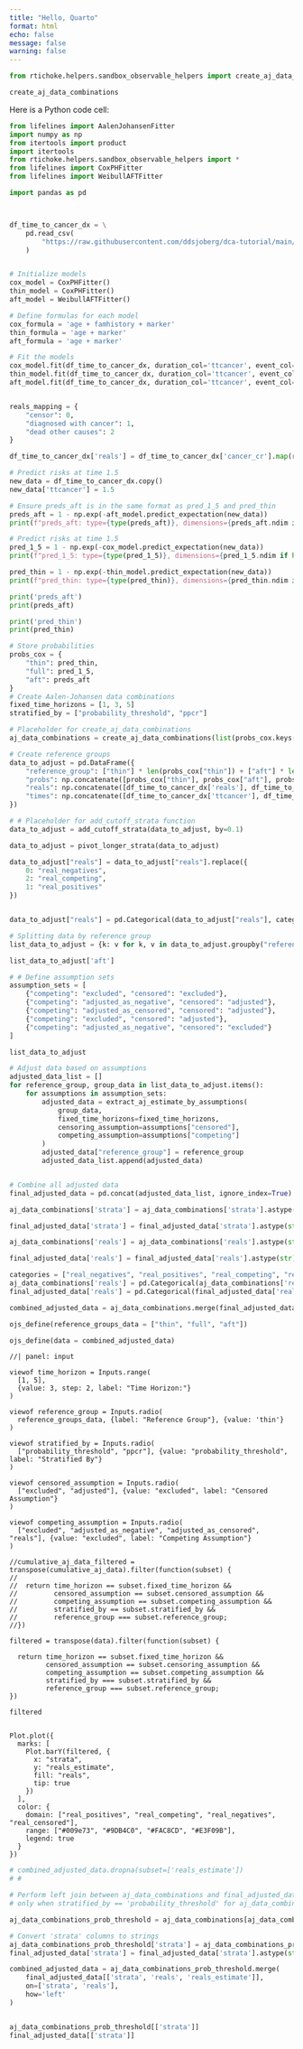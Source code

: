 ```yaml
---
title: "Hello, Quarto"
format: html
echo: false
message: false
warning: false
---
```



```python

from rtichoke.helpers.sandbox_observable_helpers import create_aj_data_combinations

create_aj_data_combinations
```


Here is a Python code cell:

```python
from lifelines import AalenJohansenFitter
import numpy as np
from itertools import product
import itertools
from rtichoke.helpers.sandbox_observable_helpers import *
from lifelines import CoxPHFitter
from lifelines import WeibullAFTFitter

import pandas as pd



df_time_to_cancer_dx = \
    pd.read_csv(
        "https://raw.githubusercontent.com/ddsjoberg/dca-tutorial/main/data/df_time_to_cancer_dx.csv"
    )


# Initialize models
cox_model = CoxPHFitter()
thin_model = CoxPHFitter()
aft_model = WeibullAFTFitter()

# Define formulas for each model
cox_formula = 'age + famhistory + marker'
thin_formula = 'age + marker'
aft_formula = 'age + marker'

# Fit the models
cox_model.fit(df_time_to_cancer_dx, duration_col='ttcancer', event_col='cancer', formula=cox_formula)
thin_model.fit(df_time_to_cancer_dx, duration_col='ttcancer', event_col='cancer', formula=thin_formula)
aft_model.fit(df_time_to_cancer_dx, duration_col='ttcancer', event_col='cancer', formula=aft_formula)


reals_mapping = {
    "censor": 0,
    "diagnosed with cancer": 1,
    "dead other causes": 2
}

df_time_to_cancer_dx['reals'] = df_time_to_cancer_dx['cancer_cr'].map(reals_mapping)

# Predict risks at time 1.5
new_data = df_time_to_cancer_dx.copy()
new_data['ttcancer'] = 1.5

# Ensure preds_aft is in the same format as pred_1_5 and pred_thin
preds_aft = 1 - np.exp(-aft_model.predict_expectation(new_data))
print(f"preds_aft: type={type(preds_aft)}, dimensions={preds_aft.ndim if hasattr(preds_aft, 'ndim') else 'N/A'}")

# Predict risks at time 1.5
pred_1_5 = 1 - np.exp(-cox_model.predict_expectation(new_data))
print(f"pred_1_5: type={type(pred_1_5)}, dimensions={pred_1_5.ndim if hasattr(pred_1_5, 'ndim') else 'N/A'}")

pred_thin = 1 - np.exp(-thin_model.predict_expectation(new_data))
print(f"pred_thin: type={type(pred_thin)}, dimensions={pred_thin.ndim if hasattr(pred_thin, 'ndim') else 'N/A'}")

print('preds_aft')
print(preds_aft)

print('pred_thin')
print(pred_thin)

```


```python
# Store probabilities
probs_cox = {
    "thin": pred_thin,
    "full": pred_1_5,
    "aft": preds_aft
}
# Create Aalen-Johansen data combinations
fixed_time_horizons = [1, 3, 5]
stratified_by = ["probability_threshold", "ppcr"]

# Placeholder for create_aj_data_combinations
aj_data_combinations = create_aj_data_combinations(list(probs_cox.keys()), fixed_time_horizons, stratified_by, 0.1)

```



```python
# Create reference groups
data_to_adjust = pd.DataFrame({
    "reference_group": ["thin"] * len(probs_cox["thin"]) + ["aft"] * len(probs_cox["thin"]) + ["full"] * len(probs_cox["thin"]),
    "probs": np.concatenate([probs_cox["thin"], probs_cox["aft"], probs_cox["full"]]),
    "reals": np.concatenate([df_time_to_cancer_dx['reals'], df_time_to_cancer_dx['reals'], df_time_to_cancer_dx['reals']]),
    "times": np.concatenate([df_time_to_cancer_dx['ttcancer'], df_time_to_cancer_dx['ttcancer'], df_time_to_cancer_dx['ttcancer']])
})

# # Placeholder for add_cutoff_strata function
data_to_adjust = add_cutoff_strata(data_to_adjust, by=0.1)

```



```python
data_to_adjust = pivot_longer_strata(data_to_adjust)

data_to_adjust["reals"] = data_to_adjust["reals"].replace({
    0: "real_negatives",
    2: "real_competing",
    1: "real_positives"
})


data_to_adjust["reals"] = pd.Categorical(data_to_adjust["reals"], categories=["real_negatives", "real_competing", "real_positives"], ordered=True)

# Splitting data by reference group
list_data_to_adjust = {k: v for k, v in data_to_adjust.groupby("reference_group")}

list_data_to_adjust['aft']

# # Define assumption sets
assumption_sets = [
    {"competing": "excluded", "censored": "excluded"},
    {"competing": "adjusted_as_negative", "censored": "adjusted"},
    {"competing": "adjusted_as_censored", "censored": "adjusted"},
    {"competing": "excluded", "censored": "adjusted"},
    {"competing": "adjusted_as_negative", "censored": "excluded"}
]

```


```python

list_data_to_adjust

# Adjust data based on assumptions
adjusted_data_list = []
for reference_group, group_data in list_data_to_adjust.items():
    for assumptions in assumption_sets:
        adjusted_data = extract_aj_estimate_by_assumptions(
            group_data,
            fixed_time_horizons=fixed_time_horizons,
            censoring_assumption=assumptions["censored"],
            competing_assumption=assumptions["competing"]
        )
        adjusted_data["reference_group"] = reference_group
        adjusted_data_list.append(adjusted_data)


# Combine all adjusted data
final_adjusted_data = pd.concat(adjusted_data_list, ignore_index=True)

aj_data_combinations['strata'] = aj_data_combinations['strata'].astype(str)

final_adjusted_data['strata'] = final_adjusted_data['strata'].astype(str)

aj_data_combinations['reals'] = aj_data_combinations['reals'].astype(str)

final_adjusted_data['reals'] = final_adjusted_data['reals'].astype(str)

categories = ["real_negatives", "real_positives", "real_competing", "real_censored"]
aj_data_combinations['reals'] = pd.Categorical(aj_data_combinations['reals'], categories=categories, ordered=True)
final_adjusted_data['reals'] = pd.Categorical(final_adjusted_data['reals'], categories=categories, ordered=True)

combined_adjusted_data = aj_data_combinations.merge(final_adjusted_data, on=["reference_group", "fixed_time_horizon", "censoring_assumption", "competing_assumption", "reals", "strata"], how='left')

```

```python

ojs_define(reference_groups_data = ["thin", "full", "aft"])

ojs_define(data = combined_adjusted_data)

```

```ojs

//| panel: input

viewof time_horizon = Inputs.range(
  [1, 5], 
  {value: 3, step: 2, label: "Time Horizon:"}
)

viewof reference_group = Inputs.radio(
  reference_groups_data, {label: "Reference Group"}, {value: 'thin'}
)

viewof stratified_by = Inputs.radio(
  ["probability_threshold", "ppcr"], {value: "probability_threshold", label: "Stratified By"}
)

viewof censored_assumption = Inputs.radio(
  ["excluded", "adjusted"], {value: "excluded", label: "Censored Assumption"}
)

viewof competing_assumption = Inputs.radio(
  ["excluded", "adjusted_as_negative", "adjusted_as_censored", "reals"], {value: "excluded", label: "Competing Assumption"}
)

```

```ojs

//cumulative_aj_data_filtered = transpose(cumulative_aj_data).filter(function(subset) {
//
//  return time_horizon == subset.fixed_time_horizon &&
//         censored_assumption == subset.censored_assumption &&
//         competing_assumption == subset.competing_assumption &&
//         stratified_by == subset.stratified_by && 
//         reference_group === subset.reference_group;
//})

filtered = transpose(data).filter(function(subset) {

  return time_horizon == subset.fixed_time_horizon &&
         censored_assumption == subset.censoring_assumption &&
         competing_assumption == subset.competing_assumption &&
         stratified_by === subset.stratified_by && 
         reference_group === subset.reference_group;
})

filtered


```

```ojs

  
Plot.plot({
  marks: [
    Plot.barY(filtered, { 
      x: "strata", 
      y: "reals_estimate", 
      fill: "reals", 
      tip: true 
    })
  ],
  color: {
    domain: ["real_positives", "real_competing", "real_negatives", "real_censored"], 
    range: ["#009e73", "#9DB4C0", "#FAC8CD", "#E3F09B"],
    legend: true
  }
})

``` 

```python

# combined_adjusted_data.dropna(subset=['reals_estimate'])
# # 

# Perform left join between aj_data_combinations and final_adjusted_data on 'strata' and 'reals_estimate'
# only when stratified_by == 'probability_threshold' for aj_data_combinations

aj_data_combinations_prob_threshold = aj_data_combinations[aj_data_combinations['stratified_by'] == 'probability_threshold']

# Convert 'strata' columns to strings
aj_data_combinations_prob_threshold['strata'] = aj_data_combinations_prob_threshold['strata'].astype(str)
final_adjusted_data['strata'] = final_adjusted_data['strata'].astype(str)

combined_adjusted_data = aj_data_combinations_prob_threshold.merge(
    final_adjusted_data[['strata', 'reals', 'reals_estimate']],
    on=['strata', 'reals'],
    how='left'
)


aj_data_combinations_prob_threshold[['strata']]
final_adjusted_data[['strata']]
```